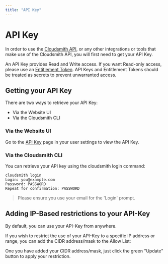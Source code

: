 ```yaml
---
title: "API Key"
---
```




# API Key

In order to use the [Cloudsmith API](/reference), or any other integrations or tools that make use of the Cloudsmith API, you will first need to get your API Key.

An API Key provides Read and Write access. If you want Read-only access, please use an [Entitlement Token](doc:entitlements). API Keys and Entitlement Tokens should be treated as secrets to prevent unwarranted access.

## Getting your API Key

There are two ways to retrieve your API Key:

- Via the Website UI
- Via the Cloudsmith CLI

### Via the Website UI

Go to the [API Key](https://app.cloudsmith.com/settings/api-keys) page in your user settings to view the API Key.

<BlockImage src={apiKeyImage} alt="Edit provider settings"></BlockImage>

### Via the Cloudsmith CLI

You can retrieve your API key using the cloudsmith login command:

```
cloudsmith login
Login: you@example.com
Password: PASSWORD
Repeat for confirmation: PASSWORD
```

> Please ensure you use your email for the 'Login' prompt.

## Adding IP-Based restrictions to your API-Key

By default, you can use your API-Key from anywhere. 

If you wish to restrict the use of your API-Key to a specific IP address or range, you can add the CIDR address/mask to the Allow List: 

<BlockImage src={apiIpRestrictions} alt=""></BlockImage>


One you have added your CIDR address/mask, just click the green "Update" button to apply your restriction.